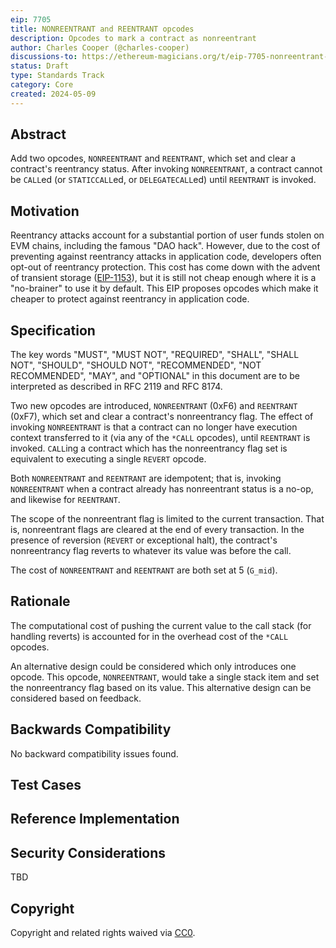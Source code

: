 ```yaml
---
eip: 7705
title: NONREENTRANT and REENTRANT opcodes
description: Opcodes to mark a contract as nonreentrant
author: Charles Cooper (@charles-cooper)
discussions-to: https://ethereum-magicians.org/t/eip-7705-nonreentrant-opcodes/19957
status: Draft
type: Standards Track
category: Core
created: 2024-05-09
---
```


## Abstract

Add two opcodes, `NONREENTRANT` and `REENTRANT`, which set and clear a contract's reentrancy status. After invoking `NONREENTRANT`, a contract cannot be `CALL`ed (or `STATICCALL`ed, or `DELEGATECALL`ed) until `REENTRANT` is invoked.

## Motivation

Reentrancy attacks account for a substantial portion of user funds stolen on EVM chains, including the famous "DAO hack". However, due to the cost of preventing against reentrancy attacks in application code, developers often opt-out of reentrancy protection. This cost has come down with the advent of transient storage ([EIP-1153](./eip-1153.md)), but it is still not cheap enough where it is a "no-brainer" to use it by default. This EIP proposes opcodes which make it cheaper to protect against reentrancy in application code.

## Specification

The key words "MUST", "MUST NOT", "REQUIRED", "SHALL", "SHALL NOT", "SHOULD", "SHOULD NOT", "RECOMMENDED", "NOT RECOMMENDED", "MAY", and "OPTIONAL" in this document are to be interpreted as described in RFC 2119 and RFC 8174.

Two new opcodes are introduced, `NONREENTRANT` (0xF6) and `REENTRANT` (0xF7), which set and clear a contract's nonreentrancy flag. The effect of invoking `NONREENTRANT` is that a contract can no longer have execution context transferred to it (via any of the `*CALL` opcodes), until `REENTRANT` is invoked. `CALL`ing a contract which has the nonreentrancy flag set is equivalent to executing a single `REVERT` opcode.

Both `NONREENTRANT` and `REENTRANT` are idempotent; that is, invoking `NONREENTRANT` when a contract already has nonreentrant status is a no-op, and likewise for `REENTRANT`.

The scope of the nonreentrant flag is limited to the current transaction. That is, nonreentrant flags are cleared at the end of every transaction. In the presence of reversion (`REVERT` or exceptional halt), the contract's nonreentrancy flag reverts to whatever its value was before the call.

The cost of `NONREENTRANT` and `REENTRANT` are both set at 5 (`G_mid`).

## Rationale

The computational cost of pushing the current value to the call stack (for handling reverts) is accounted for in the overhead cost of the `*CALL` opcodes.

An alternative design could be considered which only introduces one opcode. This opcode, `NONREENTRANT`, would take a single stack item and set the nonreentrancy flag based on its value. This alternative design can be considered based on feedback.

## Backwards Compatibility

No backward compatibility issues found.

## Test Cases

## Reference Implementation

## Security Considerations

TBD

## Copyright

Copyright and related rights waived via [CC0](../LICENSE.md).
